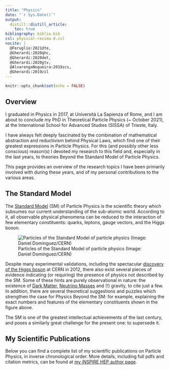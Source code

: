 ```yaml
---
title: "Physics"
date: "`r Sys.Date()`"
output:
  distill::distill_article:
    toc: true
bibliography: biblio.bib
csl: physical-review-d.csl
nocite: | 
  @Feruglio:2021dte, 
  @Gherardi:2020qhc, 
  @Gherardi:2020det, 
  @Gherardi:2020gtv,
  @AlvarengaNogueira:2019zcs,
  @Gherardi:2019zil
---
```


```r
knitr::opts_chunk$set(echo = FALSE)
```

## Overview

I graduated in Physics in 2017, at Università La Sapienza of Rome, and I am about to conclude my PhD in Theoretical Particle Physics (~ October 2021),
at the International School for Advanced Studies (SISSA) of Trieste, Italy.

I have always felt deeply fascinated by the combination of mathematical abstraction and reductivism behind Physical Laws, which find one of their greatest expressions in Particle Physics. For this (and possibly other less conscious) reason(s) I devoted my research to this field and, especially in the last years, to theories Beyond the Standard Model of Particle Physics.

This page provides an overview of the research topics I have been primarily involved with during these years, and of my personal contributions to the various areas.

## The Standard Model

The [Standard Model](https://home.cern/science/physics/standard-model) (SM) of Particle Physics is the scientific theory which subsumes our current understanding of the sub-atomic world. According to it, all observable physical phenomena can be reduced to the interaction of few elementary constituents: quarks, leptons, gauge vectors, and the Higgs boson.

![Particles of the Standard Model of particle physics (Image: Daniel Dominguez/CERN)](img/STDM higgs and field D.png)

Despite many experimental validations, including the spectacular [discovery of the Higgs boson](https://home.cern/news/news/experiments/atlas-and-cms-publish-observations-new-particle) at CERN in 2012, there also exist several pieces of evidence indicating (or requiring) the presence of physics not described by the SM. Some of these hints are purely observational in nature: the existence of [Dark Matter](https://home.cern/science/physics/dark-matter), [Neutrino Masses](https://en.wikipedia.org/wiki/Neutrino) and (!) gravity, to cite just a few. In addition, there are several theoretical suggestions and puzzles which strengthen the case for Physics Beyond the SM: for example, explaining the exact numbers and features of the elementary constituents shown in the figure above.

The SM is one of the greatest intellectual achievements of the last century, and poses a similarly great challenge for the present one: to supersede it.

## My Scientific Publications

Below you can find a complete list of my scientific publications on Particle Physics, in inverse chronological order. More details, including full pdfs and citation metrics, can be found at [my iNSPIRE HEP author page](https://inspirehep.net/authors/1728353?ui-citation-summary=true).
